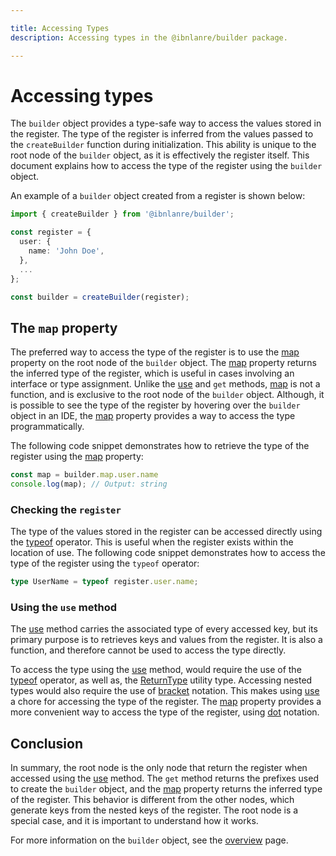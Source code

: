 ```yaml
---

title: Accessing Types
description: Accessing types in the @ibnlanre/builder package.

---
```


# Accessing types

The `builder` object provides a type-safe way to access the values stored in the register. The type of the register is inferred from the values passed to the `createBuilder` function during initialization. This ability is unique to the root node of the `builder` object, as it is effectively the register itself. This document explains how to access the type of the register using the `builder` object.

An example of a `builder` object created from a register is shown below:

```typescript copy
import { createBuilder } from '@ibnlanre/builder';

const register = {
  user: {
    name: 'John Doe',
  },
  ...
};

const builder = createBuilder(register);
```

## The `map` property

The preferred way to access the type of the register is to use the [map](/overview/accessing-types#the-map-property) property on the root node of the `builder` object. The [map](/overview/accessing-types#the-map-property) property returns the inferred type of the register, which is useful in cases involving an interface or type assignment. Unlike the [use](/overview#the-use-method) and `get` methods, [map](/overview/accessing-types#the-map-property) is not a function, and is exclusive to the root node of the `builder` object. Although, it is possible to see the type of the register by hovering over the `builder` object in an IDE, the [map](/overview/accessing-types#the-map-property) property provides a way to access the type programmatically. 

The following code snippet demonstrates how to retrieve the type of the register using the [map](/overview/accessing-types#the-map-property) property:

```typescript copy
const map = builder.map.user.name
console.log(map); // Output: string
```

### Checking the `register`

The type of the values stored in the register can be accessed directly using the [typeof](https://www.typescriptlang.org/docs/handbook/2/typeof-types.html) operator. This is useful when the register exists within the location of use. The following code snippet demonstrates how to access the type of the register using the `typeof` operator:

```typescript copy
type UserName = typeof register.user.name;
```

### Using the `use` method

The [use](/overview#the-use-method) method carries the associated type of every accessed key, but its primary purpose is to retrieves keys and values from the register. It is also a function, and therefore cannot be used to access the type directly.

To access the type using the [use](/overview#the-use-method) method, would require the use of the [typeof](https://www.typescriptlang.org/docs/handbook/2/typeof-types.html) operator, as well as, the [ReturnType](https://www.typescriptlang.org/docs/handbook/utility-types.html#returntypetype) utility type. Accessing nested types would also require the use of [bracket](https://developer.mozilla.org/en-US/docs/Web/JavaScript/Reference/Operators/Property_accessors#bracket_notation) notation. This makes using [use](/overview#the-use-method) a chore for accessing the type of the register. The [map](/overview/accessing-types#the-map-property) property provides a more convenient way to access the type of the register, using [dot](https://developer.mozilla.org/en-US/docs/Web/JavaScript/Reference/Operators/Property_accessors#dot_notation) notation.

## Conclusion

In summary, the root node is the only node that return the register when accessed using the [use](/overview#the-use-method) method. The `get` method returns the prefixes used to create the `builder` object, and the [map](/overview/accessing-types#the-map-property) property returns the inferred type of the register. This behavior is different from the other nodes, which generate keys from the nested keys of the register. The root node is a special case, and it is important to understand how it works.

For more information on the `builder` object, see the [overview](/overview) page.